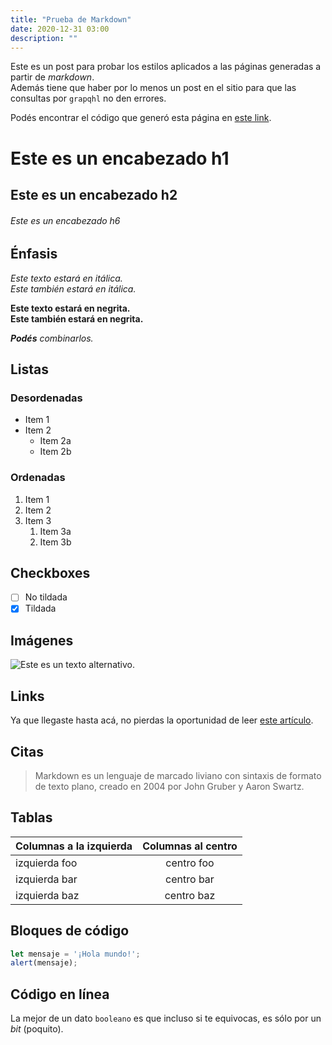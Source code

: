 ```yaml
---
title: "Prueba de Markdown"
date: 2020-12-31 03:00
description: ""
---
```


Este es un post para probar los estilos aplicados a las páginas generadas a partir de _markdown_.  
Además tiene que haber por lo menos un post en el sitio para que las consultas por `grapqhl` no den errores.  

Podés encontrar el código que generó esta página en
[este link](https://github.com/nahueespinosa/nahuelespinosa.com.ar/tree/master/src/content/posts/2020-12-31/markdown-test/index.es.mdx).

# Este es un encabezado h1
## Este es un encabezado h2 
###### Este es un encabezado h6

## Énfasis

*Este texto estará en itálica.*  
_Este también estará en itálica._

**Este texto estará en negrita.**  
__Este también estará en negrita.__

_**Podés** combinarlos._

## Listas

### Desordenadas

* Item 1
* Item 2
    * Item 2a
    * Item 2b

### Ordenadas

1. Item 1
1. Item 2
1. Item 3
    1. Item 3a
    1. Item 3b

## Checkboxes

- [ ] No tildada
- [x] Tildada

## Imágenes

![Este es un texto alternativo.](/image/sample.png "Esta es una imágen de muestra.")

## Links

Ya que llegaste hasta acá, no pierdas la oportunidad de leer [este artículo](https://elgatoylacaja.com/vot-no).

## Citas

> Markdown es un lenguaje de marcado liviano con sintaxis de formato de texto plano, creado en 2004 por John Gruber y Aaron Swartz.

## Tablas

| Columnas a la izquierda  | Columnas al centro |
| ------------------------ |:------------------:|
| izquierda foo            | centro foo         |
| izquierda bar            | centro bar         |
| izquierda baz            | centro baz         |

## Bloques de código

```js
let mensaje = '¡Hola mundo!';
alert(mensaje);
```

## Código en línea

La mejor de un dato `booleano` es que incluso si te equivocas, es sólo por un _bit_ (poquito).
